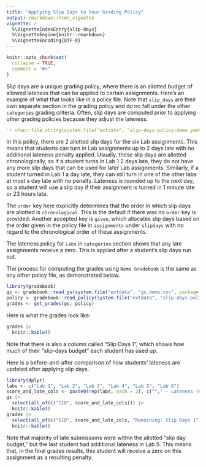 ```yaml
---
title: "Applying Slip Days to Your Grading Policy"
output: rmarkdown::html_vignette
vignette: >
  %\VignetteIndexEntry{slip-days}
  %\VignetteEngine{knitr::rmarkdown}
  %\VignetteEncoding{UTF-8}
---
```


```r
knitr::opts_chunk$set(
  collapse = TRUE,
  comment = "#>"
)
```

Slip days are a unique grading policy, where there is an allotted budget of allowed lateness that can be applied to certain assignments. Here's an example of what that looks like in a policy file. Note that `slip_days` are their own separate section in the grading policy and do no fall under the other `categories` grading criteria. Often, slip days are computed prior to applying other grading policies because they adjust the lateness.
```yaml
`r xfun::file_string(system.file("extdata", "slip-days-policy-demo.yaml", package = "gradebook"))`

```
In this policy, there are 2 allotted slip days for the six Lab assignments. This means that students can turn in Lab assignments up to 2 days late with no additional lateness penalty applied. Usually, these slip days are allotted chronologically, so if a student turns in Lab 1 2 days late, they do not have any more slip days that can be used for later Lab assignments. Similarly, if a student turned in Lab 1 a day late, they can still turn in one of the other labs at most a day late with no penalty. Lateness is rounded up to the next day, so a student will use a slip day if their assignment is turned in 1 minute late or 23 hours late.

The `order` key here explicitly determines that the order in which slip days are allotted is `chronological`. This is the default if there was no `order` key is provided. Another accepted key is `given`, which allocates slip days based on the order given in the policy file in `assignments` under `slipdays` with no regard to the chronological order of these assignments.

The lateness policy for `Labs` in `categories` section shows that any late assignments receive a zero. This is applied after a student's slip days run out.

The process for computing the grades using `Nemo Gradebook` is the same as any other policy file, as demonstrated below.
```r
library(gradebook)
gs <- gradebook::read_gs(system.file("extdata", "gs_demo.csv", package = "gradebook"))
policy <- gradebook::read_policy(system.file("extdata", "slip-days-policy-demo.yaml", package = "gradebook"))
grades <- get_grades(gs, policy)
```

Here is what the grades look like:
```r
grades |>
  knitr::kable()
```

Note that there is also a column called "Slip Days 1", which shows how much of their "slip-days budget" each student has used up.

Here is a before-and-after comparison of how students' lateness are updated after applying slip days.
```r
library(dplyr)
labs <- c("Lab 1", "Lab 2", "Lab 3", "Lab 4", "Lab 5", "Lab 6")
score_and_late_cols <- paste0(rep(labs, each = 2), c(""," - Lateness (H:M:S)"))
gs |>
  select(all_of(c("SID", score_and_late_cols))) |>
  knitr::kable()
grades |>
  select(all_of(c("SID", score_and_late_cols, "Remaining: Slip Days 1")))|>
  knitr::kable()
```
Note that majority of late submissions were within the allotted "slip day budget," but the last student had additional lateness in Lab 5. This means that, in the final grades results, this student will receive a zero on this assignment as a resulting penalty.
